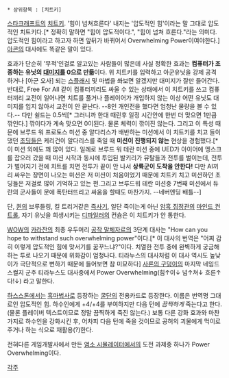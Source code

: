 * 상위항목 : [치트키]

[[스타크래프트]]의 [[치트키]]. '힘이 넘쳐흐른다' 내지는 '압도적인 힘'이라는 말 그대로 압도적인 치트키다.[* 정확히 말하면 "힘이 압도적이다.", "힘이 넘쳐 흐른다."라는 의미다. 압도적인 힘이라고 하고자 하면 앞뒤가 바뀌어서 Overwhelming Power이여야한다.] [[집정관(스타크래프트)|아콘]]의 대사에도 똑같은 말이 있다.

효과가 단순히 '무적'인걸로 알고있는 사람들이 많은데 사실 정확한 효과는 '''컴퓨터가 조종하는 유닛의 [[대미지]]를 0으로 만듦'''이다. 위 치트키를 입력하고 아군유닛을 강제 공격 하거나 [아군 오사] 되는 [[스플래시]] 및 마법을 쏴보면 알겠지만 대미지가 잘만 들어간다. 반대로, Free For All 같이 컴퓨터끼리도 싸울 수 있는 상태에서 이 치트키를 쓰고 컴퓨터끼리 교전이 일어나면 치트를 풀거나 플레이어가 개입하지 않는 이상 어떤 유닛도 대미지를 입지 않아서 교전이 안 끝난다. --8인 개인전을 했다면 엄청난 물량을 볼 수 있다.-- 다만 쉴드는 0.5씩[* 그러니까 한대 때린후 일정 시간안에 한번 더 맞으면 1만큼 깎인다.] 깎이다가 계속 맞으면 0이된다. 물론 체력이 깎이진 않는다. 그리고 이 특성 때문에 브루드 워 프로토스 미션 중 알다리스가 배반하는 미션에서 이 치트키를 치고 들이댔던 [[초딩]]들은 케리건이 알다리스를 죽일 때 '''미션이 진행되지 않는''' 현상을 경험했다.[* 이 미션 외에도 꽤 많이 있다. 일례로 브루드 워 테란 미션 중에 UED가 아이어에 멩스크를 잡으러 갔을 때 미션 시작과 동시에 투입된 발키리가 뮤탈들과 전투를 벌이는데, 전투가 벌어지기 전에 치트를 치면 전투가 끝이 안 나서 '''상륙군이 도착을 안한다!''' 다만 AI끼리 싸우는 장면이 나오는 미션은 저 미션이 처음이었기 때문에 치트키 치고 미션하던 초딩들은 저걸로 많이 기억하고 있는 편.그리고 브루드워 테란 미션중 7번째 미션에서 듀란의 군사들이 문에 폭탄터뜨리고 싸움을 할때도 마찬가지. --네버엔딩 배틀--]

단, [[퀸]]의 브루들링, 킬 트리거같은 [[즉사기]], 일단 죽이는게 아닌 [[암흑 집정관]]의 [[마인드 컨트롤]], 자기 유닛을 희생시키는 [[디파일러]]의 컨슘은 이 치트키가 안 통한다.

[[WOW]]의 [[카라잔]]의 최종 우두머리 [[공작 말체자르]]의 3단계 대사는 "How can you hope to withstand such overwhelming power"이다.[* 이 대사의 번역은 "어찌 감히 이렇게 압도적인 힘에 맞서기를 꿈꾸느냐?"이다. 치열한 전투 중에 완벽하게 궁금해하는 투로 나오기 때문에 위화감이 엄청나다. 티라누스의 대사처럼 이 대사 역시도 높낮이가 극단적으로 변하기 때문에 들어보면 참 미묘하다] [[사론의 구덩이]]의 마지막 네임드 스컬지 군주 티라누스도 대사중에서 Power Overwhelming(힘↑이↓ 넘↑쳐↓ 흐른↑다!↓) 라고 말한다.

[[하스스톤]]에서는 [[흑마법사]]로 등장하는 [[굴단(하스스톤: 워크래프트의 영웅들)|굴단]]의 전용카드로 등장한다. 이름은 번역명 그대로인 압도적인 힘. 하수인에게 +4/+4를 부여하지만 다음 턴에 ''끔찍하게'' 죽는다고 한다.(물론 플레이버 텍스트이므로 정말 끔찍하게 죽진 않는다.) 보통 다른 강화 효과와 마찬가지로 하수인을 강화시킨 후, 어차피 다음 턴에 죽을 것이므로 공허의 괴물에게 먹이로 주거나 하는 식으로 재활용(?)한다.

전혀다른 게임개발사에서 만든 [[염소 시뮬레이터]]에서의 도전 과제중 하나가 Power Overwhelming이다.


[[각주]]
